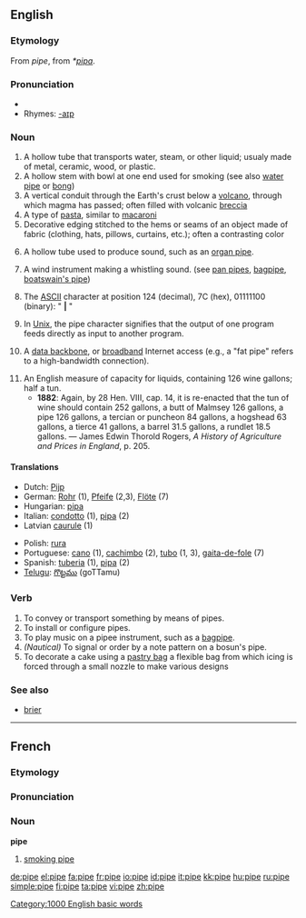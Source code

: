 {{Wikipedia}}
==English==
===Etymology===
From {{OE.}} ''pipe'', from {{VL.}} ''*[[pipa]]''.
===Pronunciation===
*{{audio|en-us-pipe.ogg|Audio (US)}}
*Rhymes: [[Rhymes:English:-aɪp|-aɪp]]

===Noun===
{{en-noun}}

# A hollow tube that transports water, steam, or other liquid; usualy made of metal, ceramic, wood, or plastic.
# A hollow stem with bowl at one end used for smoking (see also [[water pipe]] or [[bong]])
# A vertical conduit through the Earth's crust below a [[volcano]], through which magma has passed; often filled with volcanic [[breccia]]
# A type of [[pasta]], similar to [[macaroni]]
# Decorative edging stitched to the hems or seams of an object made of fabric (clothing, hats, pillows, curtains, etc.); often a contrasting color
# {{music}} A hollow tube used to produce sound, such as an [[organ pipe]].
# {{music}} A wind instrument making a whistling sound. (see [[pan pipes]], [[bagpipe]], [[boatswain's pipe]])
# {{computing}} The [[ASCII]] character at position 124 (decimal), 7C (hex), 01111100 (binary): " '''|''' "
# {{computing}} In [[Unix]], the pipe character signifies that the output of one program feeds directly as input to another program.
# {{cattag|computing|slang}} A [[data backbone]], or [[broadband]] Internet access (e.g., a "fat pipe" refers to a high-bandwidth connection).
# An English measure of capacity for liquids, containing 126 wine gallons; half a tun.
#* '''1882''': Again, by 28 Hen. VIII, cap. 14, it is re-enacted that the tun of wine should contain 252 gallons, a butt of Malmsey 126 gallons, a pipe 126 gallons, a tercian or puncheon 84 gallons, a hogshead 63 gallons, a tierce 41 gallons, a barrel 31.5 gallons, a rundlet 18.5 gallons. &mdash; James Edwin Thorold Rogers, ''A History of Agriculture and Prices in England'', p. 205.

====Translations====
{{top}}
*Dutch: [[Pijp]]
*German: [[Rohr]] {{n}} (1), [[Pfeife ]] {{f}} (2,3), [[Flöte]] {{f}} (7)
*Hungarian: [[pipa]]
*Italian: [[condotto]] {{m}} (1), [[pipa]] {{f}} (2)
*Latvian [[caurule]] {{f}} (1)
{{mid}}
*Polish: [[rura]] {{f}}
*Portuguese: [[cano]] {{m}} (1), [[cachimbo]] {{m}} (2), [[tubo]] {{m}} (1, 3), [[gaita-de-fole]] {{f}} (7)
*Spanish: [[tuberia]] {{f}} (1), [[pipa]] {{f}} (2)
*[[Telugu]]: [[గొట్టము]] (goTTamu)
{{bottom}}

===Verb===
{{en-verb|pip|ing}}

# To convey or transport something by means of pipes.
# To install or configure pipes.
# To play music on a pipee instrument, such as a [[bagpipe]].
# ''(Nautical)'' To signal or order by a note pattern on a bosun's pipe.
# To decorate a cake using a [[pastry bag]] a flexible bag from which icing is forced through a small nozzle to make various designs

===See also===
*[[brier]]

----

==French==

===Etymology===
===Pronunciation===
{{IPA|pip}}
===Noun===
'''pipe''' {{f}}
#[[smoking pipe]]

[[Category:1000 English basic words]]

[[de:pipe]]
[[el:pipe]]
[[fa:pipe]]
[[fr:pipe]]
[[io:pipe]]
[[id:pipe]]
[[it:pipe]]
[[kk:pipe]]
[[hu:pipe]]
[[ru:pipe]]
[[simple:pipe]]
[[fi:pipe]]
[[ta:pipe]]
[[vi:pipe]]
[[zh:pipe]]